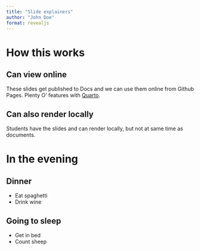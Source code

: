 ```yaml
---
title: "Slide explainers"
author: "John Doe"
format: revealjs
---
```


# How this works

## Can view online

These slides get published to Docs and we can use them online from Github Pages. Plenty O' features with [Quarto](https://quarto.org/docs/presentations/).

## Can also render locally

Students have the slides and can render locally, but not at same time as documents.

# In the evening

## Dinner

- Eat spaghetti
- Drink wine

## Going to sleep

- Get in bed
- Count sheep
